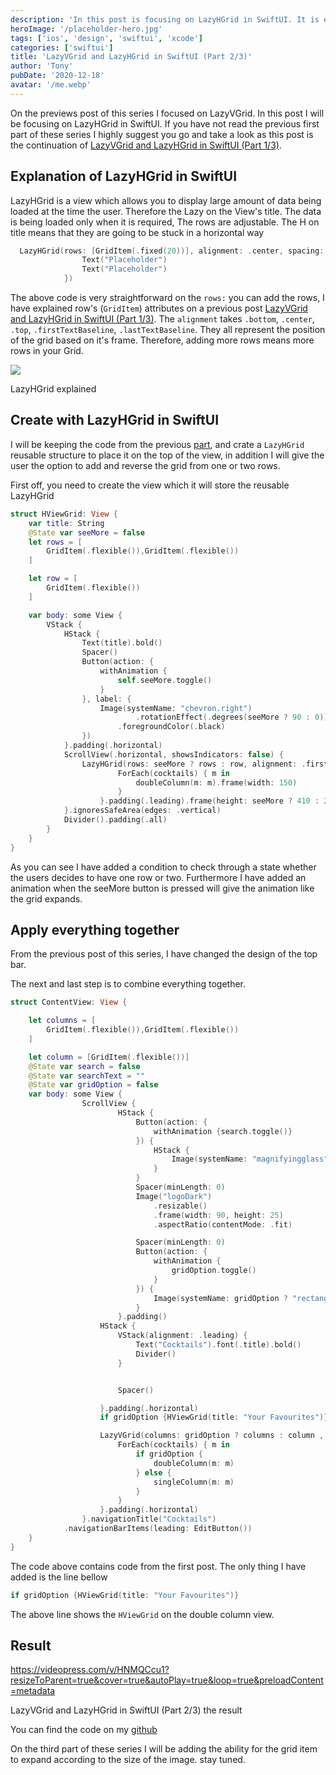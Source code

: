 ```yaml
---
description: 'In this post is focusing on LazyHGrid in SwiftUI. It is explained how to use LazyHGrid creating a stunning designed cocktail app'
heroImage: '/placeholder-hero.jpg'
tags: ['ios', 'design', 'swiftui', 'xcode']
categories: ['swiftui']
title: 'LazyVGrid and LazyHGrid in SwiftUI (Part 2/3)'
author: 'Tony'
pubDate: '2020-12-18'
avatar: '/me.webp'
---
```


On the previews post of this series I focused on LazyVGrid. In this post I will be focusing on LazyHGrid in SwiftUI. If you have not read the previous first part of these series I highly suggest you go and take a look as this post is the continuation of [LazyVGrid and LazyHGrid in SwiftUI (Part 1/3)](https://thehappyprogrammer.com/lazyvgrid-and-lazyhgrid-in-swiftui-part-1/).

## Explanation of LazyHGrid in SwiftUI

LazyHGrid is a view which allows you to display large amount of data being loaded at the time the user. Therefore the Lazy on the View's title. The data is being loaded only when it is required, The rows are adjustable. The H on title means that they are going to be stuck in a horizontal way

```swift
  LazyHGrid(rows: [GridItem(.fixed(20))], alignment: .center, spacing: nil, pinnedViews: [], content: {
                Text("Placeholder")
                Text("Placeholder")
            })
```

The above code is very straightforward on the `rows:` you can add the rows, I have explained row's (`GridItem`) attributes on a previous post [LazyVGrid and LazyHGrid in SwiftUI (Part 1/3)](https://thehappyprogrammer.com/lazyvgrid-and-lazyhgrid-in-swiftui-part-1/). The `alignment` takes `.bottom`, `.center`, `.top`, `.firstTextBaseline`, `.lastTextBaseline`. They all represent the position of the grid based on it's frame. Therefore, adding more rows means more rows in your Grid.

![](/images/lazyhgrid.png)

LazyHGrid explained

## Create with LazyHGrid in SwiftUI

I will be keeping the code from the previous [part](https://thehappyprogrammer.com/lazyvgrid-and-lazyhgrid-in-swiftui-part-1/), and crate a `LazyHGrid` reusable structure to place it on the top of the view, in addition I will give the user the option to add and reverse the grid from one or two rows.

First off, you need to create the view which it will store the reusable LazyHGrid

```swift
struct HViewGrid: View {
    var title: String
    @State var seeMore = false
    let rows = [
        GridItem(.flexible()),GridItem(.flexible())
    ]

    let row = [
        GridItem(.flexible())
    ]

    var body: some View {
        VStack {
            HStack {
                Text(title).bold()
                Spacer()
                Button(action: {
                    withAnimation {
                        self.seeMore.toggle()
                    }
                }, label: {
                    Image(systemName: "chevron.right")
                            .rotationEffect(.degrees(seeMore ? 90 : 0))
                        .foregroundColor(.black)
                })
            }.padding(.horizontal)
            ScrollView(.horizontal, showsIndicators: false) {
                LazyHGrid(rows: seeMore ? rows : row, alignment: .firstTextBaseline) {
                        ForEach(cocktails) { m in
                            doubleColumn(m: m).frame(width: 150)
                        }
                    }.padding(.leading).frame(height: seeMore ? 410 : 200)
            }.ignoresSafeArea(edges: .vertical)
            Divider().padding(.all)
        }
    }
}
```

As you can see I have added a condition to check through a state whether the users decides to have one row or two. Furthermore I have added an animation when the seeMore button is pressed will give the animation like the grid expands.

## Apply everything together

From the previous post of this series, I have changed the design of the top bar.

The next and last step is to combine everything together.

```swift
struct ContentView: View {

    let columns = [
        GridItem(.flexible()),GridItem(.flexible())
    ]

    let column = [GridItem(.flexible())]
    @State var search = false
    @State var searchText = ""
    @State var gridOption = false
    var body: some View {
                ScrollView {
                        HStack {
                            Button(action: {
                                withAnimation {search.toggle()}
                            }) {
                                HStack {
                                    Image(systemName: "magnifyingglass").foregroundColor(.black).font(.title2)
                                }
                            }
                            Spacer(minLength: 0)
                            Image("logoDark")
                                .resizable()
                                .frame(width: 90, height: 25)
                                .aspectRatio(contentMode: .fit)

                            Spacer(minLength: 0)
                            Button(action: {
                                withAnimation {
                                    gridOption.toggle()
                                }
                            }) {
                                Image(systemName: gridOption ? "rectangle.grid.1x2.fill" : "square.grid.2x2.fill").foregroundColor(.black).font(.title2)
                            }
                        }.padding()
                    HStack {
                        VStack(alignment: .leading) {
                            Text("Cocktails").font(.title).bold()
                            Divider()
                        }


                        Spacer()

                    }.padding(.horizontal)
                    if gridOption {HViewGrid(title: "Your Favourites")}

                    LazyVGrid(columns: gridOption ? columns : column , alignment: .center) {
                        ForEach(cocktails) { m in
                            if gridOption {
                                doubleColumn(m: m)
                            } else {
                                singleColumn(m: m)
                            }
                        }
                    }.padding(.horizontal)
                }.navigationTitle("Cocktails")
            .navigationBarItems(leading: EditButton())
    }
}
```

The code above contains code from the first post. The only thing I have added is the line bellow

```swift
if gridOption {HViewGrid(title: "Your Favourites")}
```

The above line shows the `HViewGrid` on the double column view.

## Result

https://videopress.com/v/HNMQCcu1?resizeToParent=true&cover=true&autoPlay=true&loop=true&preloadContent=metadata

LazyVGrid and LazyHGrid in SwiftUI (Part 2/3) the result

You can find the code on my [github](https://github.com/MyNameIsBond/LazyStackSwiftUI)

On the third part of these series I will be adding the ability for the grid item to expand according to the size of the image. stay tuned.
